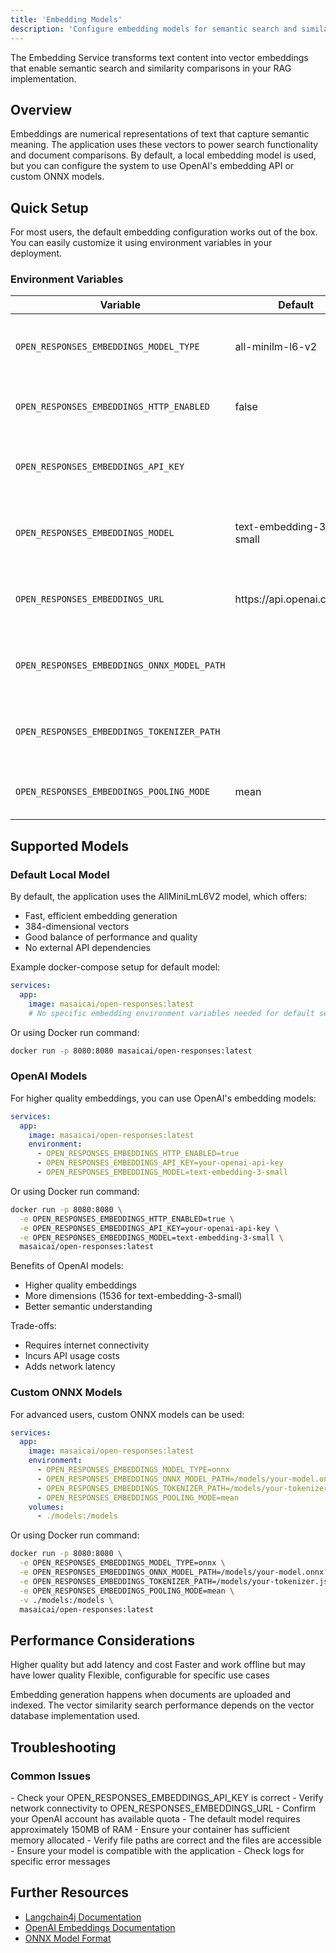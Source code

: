 ```yaml
---
title: 'Embedding Models'
description: 'Configure embedding models for semantic search and similarity comparisons'
---
```


The Embedding Service transforms text content into vector embeddings that enable semantic search and similarity comparisons in your RAG implementation.

## Overview

Embeddings are numerical representations of text that capture semantic meaning. The application uses these vectors to power search functionality and document comparisons. By default, a local embedding model is used, but you can configure the system to use OpenAI's embedding API or custom ONNX models.

## Quick Setup

For most users, the default embedding configuration works out of the box. You can easily customize it using environment variables in your deployment.

### Environment Variables

<div className="my-6 overflow-auto max-w-full">
  <Frame caption="Embedding Configuration Options">
    <table className="w-full text-sm" style={{ borderCollapse: "separate", borderRadius: "4px", overflow: "hidden" }}>
      <thead>
        <tr className="bg-gray-200 dark:bg-gray-800">
          <th className="border border-gray-300 p-2" style={{ borderTopLeftRadius: "4px" }}>Variable</th>
          <th className="border border-gray-300 p-2">Default</th>
          <th className="border border-gray-300 p-2" style={{ borderTopRightRadius: "4px" }}>Description</th>
        </tr>
      </thead>
      <tbody>
        <tr>
          <td className="border border-gray-300 p-2"><code>OPEN_RESPONSES_EMBEDDINGS_MODEL_TYPE</code></td>
          <td className="border border-gray-300 p-2">all-minilm-l6-v2</td>
          <td className="border border-gray-300 p-2">The type of embedding model to use (all-minilm-l6-v2 or onnx)</td>
        </tr>
        <tr className="bg-gray-100 dark:bg-gray-700">
          <td className="border border-gray-300 p-2"><code>OPEN_RESPONSES_EMBEDDINGS_HTTP_ENABLED</code></td>
          <td className="border border-gray-300 p-2">false</td>
          <td className="border border-gray-300 p-2">Whether to use OpenAI API (true) or local model (false)</td>
        </tr>
        <tr>
          <td className="border border-gray-300 p-2"><code>OPEN_RESPONSES_EMBEDDINGS_API_KEY</code></td>
          <td className="border border-gray-300 p-2"></td>
          <td className="border border-gray-300 p-2">Your OpenAI API key (required when HTTP_ENABLED is true)</td>
        </tr>
        <tr className="bg-gray-100 dark:bg-gray-700">
          <td className="border border-gray-300 p-2"><code>OPEN_RESPONSES_EMBEDDINGS_MODEL</code></td>
          <td className="border border-gray-300 p-2">text-embedding-3-small</td>
          <td className="border border-gray-300 p-2">The OpenAI model to use (when HTTP_ENABLED is true)</td>
        </tr>
        <tr>
          <td className="border border-gray-300 p-2"><code>OPEN_RESPONSES_EMBEDDINGS_URL</code></td>
          <td className="border border-gray-300 p-2">https://api.openai.com/v1</td>
          <td className="border border-gray-300 p-2">The base URL for OpenAI API (when HTTP_ENABLED is true)</td>
        </tr>
        <tr className="bg-gray-100 dark:bg-gray-700">
          <td className="border border-gray-300 p-2"><code>OPEN_RESPONSES_EMBEDDINGS_ONNX_MODEL_PATH</code></td>
          <td className="border border-gray-300 p-2"></td>
          <td className="border border-gray-300 p-2">Path to custom ONNX model file (when MODEL_TYPE is onnx)</td>
        </tr>
        <tr>
          <td className="border border-gray-300 p-2"><code>OPEN_RESPONSES_EMBEDDINGS_TOKENIZER_PATH</code></td>
          <td className="border border-gray-300 p-2"></td>
          <td className="border border-gray-300 p-2">Path to custom tokenizer JSON file (when MODEL_TYPE is onnx)</td>
        </tr>
        <tr className="bg-gray-100 dark:bg-gray-700">
          <td className="border border-gray-300 p-2" style={{ borderBottomLeftRadius: "4px" }}><code>OPEN_RESPONSES_EMBEDDINGS_POOLING_MODE</code></td>
          <td className="border border-gray-300 p-2">mean</td>
          <td className="border border-gray-300 p-2" style={{ borderBottomRightRadius: "4px" }}>Pooling mode for ONNX models: mean, cls, or max</td>
        </tr>
      </tbody>
    </table>
  </Frame>
</div>

## Supported Models

### Default Local Model

By default, the application uses the AllMiniLmL6V2 model, which offers:
- Fast, efficient embedding generation
- 384-dimensional vectors
- Good balance of performance and quality
- No external API dependencies

Example docker-compose setup for default model:

```yaml
services:
  app:
    image: masaicai/open-responses:latest
    # No specific embedding environment variables needed for default setup
```

Or using Docker run command:

```bash
docker run -p 8080:8080 masaicai/open-responses:latest
```

### OpenAI Models

For higher quality embeddings, you can use OpenAI's embedding models:

```yaml
services:
  app:
    image: masaicai/open-responses:latest
    environment:
      - OPEN_RESPONSES_EMBEDDINGS_HTTP_ENABLED=true
      - OPEN_RESPONSES_EMBEDDINGS_API_KEY=your-openai-api-key
      - OPEN_RESPONSES_EMBEDDINGS_MODEL=text-embedding-3-small
```

Or using Docker run command:

```bash
docker run -p 8080:8080 \
  -e OPEN_RESPONSES_EMBEDDINGS_HTTP_ENABLED=true \
  -e OPEN_RESPONSES_EMBEDDINGS_API_KEY=your-openai-api-key \
  -e OPEN_RESPONSES_EMBEDDINGS_MODEL=text-embedding-3-small \
  masaicai/open-responses:latest
```

Benefits of OpenAI models:
- Higher quality embeddings
- More dimensions (1536 for text-embedding-3-small)
- Better semantic understanding

Trade-offs:
- Requires internet connectivity
- Incurs API usage costs
- Adds network latency

### Custom ONNX Models

For advanced users, custom ONNX models can be used:

```yaml
services:
  app:
    image: masaicai/open-responses:latest
    environment:
      - OPEN_RESPONSES_EMBEDDINGS_MODEL_TYPE=onnx
      - OPEN_RESPONSES_EMBEDDINGS_ONNX_MODEL_PATH=/models/your-model.onnx
      - OPEN_RESPONSES_EMBEDDINGS_TOKENIZER_PATH=/models/your-tokenizer.json
      - OPEN_RESPONSES_EMBEDDINGS_POOLING_MODE=mean
    volumes:
      - ./models:/models
```

Or using Docker run command:

```bash
docker run -p 8080:8080 \
  -e OPEN_RESPONSES_EMBEDDINGS_MODEL_TYPE=onnx \
  -e OPEN_RESPONSES_EMBEDDINGS_ONNX_MODEL_PATH=/models/your-model.onnx \
  -e OPEN_RESPONSES_EMBEDDINGS_TOKENIZER_PATH=/models/your-tokenizer.json \
  -e OPEN_RESPONSES_EMBEDDINGS_POOLING_MODE=mean \
  -v ./models:/models \
  masaicai/open-responses:latest
```

## Performance Considerations

<CardGroup cols={3}>
  <Card title="OpenAI Models" icon="cloud">
    Higher quality but add latency and cost
  </Card>
  <Card title="Local Models" icon="server">
    Faster and work offline but may have lower quality
  </Card>
  <Card title="Custom ONNX" icon="gear">
    Flexible, configurable for specific use cases
  </Card>
</CardGroup>

Embedding generation happens when documents are uploaded and indexed. The vector similarity search performance depends on the vector database implementation used.

## Troubleshooting

### Common Issues

<Accordion title="OpenAI Connection Errors">
  - Check your OPEN_RESPONSES_EMBEDDINGS_API_KEY is correct
  - Verify network connectivity to OPEN_RESPONSES_EMBEDDINGS_URL
  - Confirm your OpenAI account has available quota
</Accordion>

<Accordion title="Local Model Performance">
  - The default model requires approximately 150MB of RAM
  - Ensure your container has sufficient memory allocated
</Accordion>

<Accordion title="Custom ONNX Model Issues">
  - Verify file paths are correct and the files are accessible
  - Ensure your model is compatible with the application
  - Check logs for specific error messages
</Accordion>

## Further Resources

- [Langchain4j Documentation](https://docs.langchain4j.dev/)
- [OpenAI Embeddings Documentation](https://platform.openai.com/docs/guides/embeddings)
- [ONNX Model Format](https://onnx.ai/) 